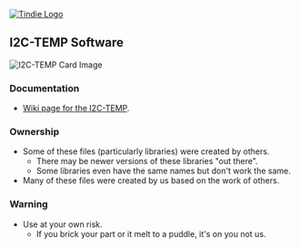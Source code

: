 <a href="https://www.tindie.com/products/land_boards/i2c-temperature-sensor-i2c-temp-01/?pt=ac_prod_search" ><img src="http://land-boards.com/blwiki/images/e/eb/Tindie-larges-v2.png" alt="Tindie Logo"></img></a>

== I2C-TEMP Software ==

<img src="http://land-boards.com/blwiki/images/1/16/I2C-TEMP-640px.jpg" alt="I2C-TEMP Card Image"></img>

=== Documentation ===

*[http://land-boards.com/wiki/index.php?title=I2C-TEMP Wiki page for the I2C-TEMP].

=== Ownership ===

* Some of these files (particularly libraries) were created by others.
** There may be newer versions of these libraries "out there".
** Some libraries even have the same names but don't work the same.
* Many of these files were created by us based on the work of others.

=== Warning ===

* Use at your own risk.
** If you brick your part or it melt to a puddle, it's on you not us.
